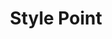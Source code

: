 ---
title: "Style Point"
meta_title: "Style Point craft"
description: "Craft de Style Point"
rank: "a"
draft: false
name: "Style Point"
recipe_img: "https://wiki.pokexgames.com/images/e/e0/Style_point.png"
level: 85
craft_time: 1
result: 40
value_npc: 1
ingredients:
  - name: "Fashion Point"
    quantity: 1
    item_img: "https://wiki.pokexgames.com/images/0/07/Fashion_Point.png"
    value_npc: 1
---